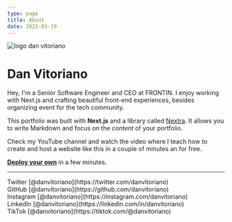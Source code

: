 ```yaml
---
type: page
title: About
date: 2021-03-19
---
```



<Image
  src="/images/Logo DeV DAN VITORIANO (Quadrado) (9).png"
  alt="logo dan vitoriano"
  width={300}
  height={300}
  priority
  className="next-image"
/>

# Dan Vitoriano

Hey, I'm a Senior Software Engineer and CEO at FRONTIN. I enjoy working with Next.js and crafting beautiful front-end experiences, besides organizing event for the tech community.

This portfolio was built with **Next.js** and a library called [Nextra](https://nextra.vercel.app/). It allows you to write Markdown and focus on the _content_ of your portfolio.

Check my YouTube channel and watch the video where I teach how to create and host a website like this in a couple of minutes an for free.

[**Deploy your own**](https://vercel.com/new/git/external?repository-url=https://github.com/vercel-solutions/nextjs-portfolio-starter&project-name=portfolio&repository-name=portfolio) in a few minutes.

---

<div>
  Twitter [@danvitoriano](https://twitter.com/danvitoriano)
  <br />
  GitHub [@danvitoriano](https://github.com/danvitoriano)
  <br />
  Instagram [@danvitoriano](https://instagram.com/danvitoriano)
  <br />
  LinkedIn [@danvitoriano](https://linkedin.com/in/danvitoriano)
  <br />
  TikTok [@danvitoriano](https://tiktok.com/@danvitoriano)
  <br />
</div>
